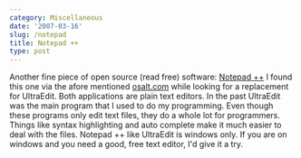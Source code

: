 ```yaml
---
category: Miscellaneous
date: '2007-03-16'
slug: /notepad
title: Notepad ++
type: post
---
```



Another fine piece of open source (read free) software:
[Notepad ++](http://notepad-plus.sourceforge.net/uk/site.htm) I
found this one via the afore mentioned
[osalt.com](http://www.osalt.com/) while looking for a replacement
for UltraEdit. Both applications are plain text editors. In the
past UltraEdit was the main program that I used to do my
programming. Even though these programs only edit text files, they
do a whole lot for programmers. Things like syntax highlighting and
auto complete make it much easier to deal with the files. Notepad
++ like UltraEdit is windows only. If you are on windows and you
need a good, free text editor, I'd give it a try.